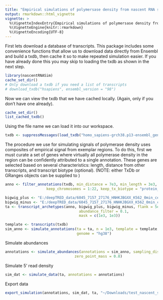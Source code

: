 ---
title: "Empirical simulations of polymersase density from nascent RNA sequencing data"
output: rmarkdown::html_vignette
vignette: >
  %\VignetteIndexEntry{Empirical simulations of polymersase density from nascent RNA sequencing data}
  %\VignetteEngine{knitr::rmarkdown}
  %\VignetteEncoding{UTF-8}
---

First lets download a database of transcripts. This package includes some convenience
functions that allow us to download data directly from Ensembl and build a txdb, then
cache it so to make repeated simulation easier. If you have already done this you may
skip to loading the txdb as shown in the next step.
```{r, include = FALSE}
library(nascentRNASim)
cache_set_dir()
# Only download a txdb if you need a list of transcripts
# download_txdb("hsapiens", ensembl_version = "98")
```

Now we can view the txdb that we have cached locally. (Again, only if you don't have one
already).
```{r list_txdb}
cache_set_dir()
list_cached_txdb()
```

Using the file name we can load it into our workspace.
```{r load_txdb}
txdb <- suppressMessages(load_txdb("homo_sapiens-grch38.p13-ensembl_genes_98.txdb"))
```

The procedure we use for simulating signals of polymerase density uses composites of
empirical signal from exemplar regions. To do this, first we must curate a set of genes
where virtually all polymerase density in the region can be confidently attributed to a
single annotation. These genes are selected based on several characteristics: length,
distance from other transcripts, and transcript biotype (optional). (NOTE: either TxDb
or GRanges objects can be supplied to \code{filter_annotations()})

```{r}
anno <- filter_annotations(txdb, min_distance = 7e3, min_length = 3e3,
                   keep_chromosomes = 1:22, keep_tx_biotype = "protein_coding")
```

```{r}
bigwig_plus <- "E:/deepTRED_data/6045_7157_27176_HNHKJBGXX_K562_0min_celastrol10uM_rep2_GB_CAGATC_R1_plus.primary.bw"
bigwig_minus <- "E:/deepTRED_data/6045_7157_27176_HNHKJBGXX_K562_0min_celastrol10uM_rep2_GB_CAGATC_R1_minus.primary.bw"
ta <- transcript_archetypes(anno, bigwig_plus, bigwig_minus, flank = 5e3,
                                  abundance_filter = 0.1,
                                  mask = c(1e3, 1e3)) 
```

```{r}
template <- transcripts(txdb)
sim_anno <- simulate_annotations(ta = ta, n = 1e3, template = template, seed = 5,
                                 genome = "hg38")
```
Simulate abundances
```{r}
annotations <- simulate_abundances(annotations = sim_anno, sampling_dist = rlnorm,
                                zero_point_mass = 0.8)
```
Simulate 5' read density
```{r}
sim_dat <- simulate_data(ta, annotations = annotations)
```

Export data
```{r}
export_simulation(annotations, sim_dat, ta, "~/Downloads/test_nascent_sim", "test")
```


